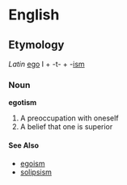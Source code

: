 =English=

==Etymology==

''Latin'' [[ego]] I + -t- + -[[ism]]

===Noun===
'''egotism'''

# A preoccupation with oneself
# A belief that one is superior

====See Also====

* [[egoism]]
* [[solipsism]]